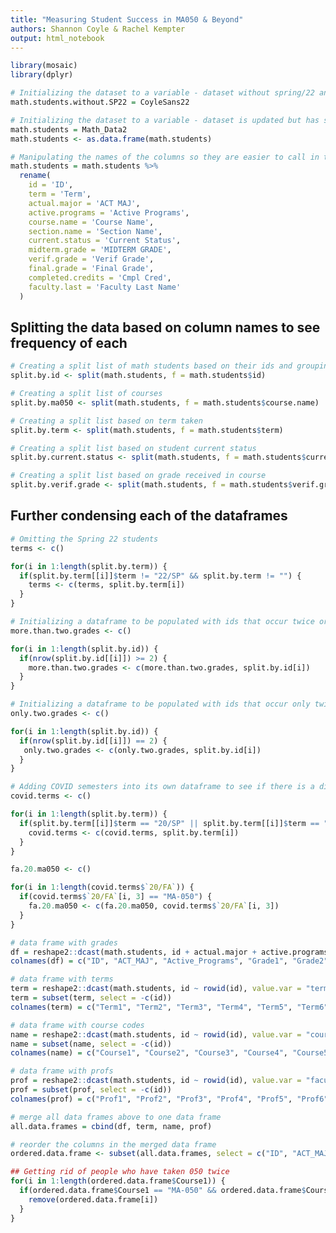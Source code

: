 ```yaml
---
title: "Measuring Student Success in MA050 & Beyond"
authors: Shannon Coyle & Rachel Kempter
output: html_notebook
---
```


```r
library(mosaic)
library(dplyr)
```

```r
# Initializing the dataset to a variable - dataset without spring/22 and without majors, professor, etc
math.students.without.SP22 = CoyleSans22
```

```r
# Initializing the dataset to a variable - dataset is updated but has spring/22 in it
math.students = Math_Data2
math.students <- as.data.frame(math.students)
```

```r
# Manipulating the names of the columns so they are easier to call in the future
math.students = math.students %>% 
  rename(
    id = 'ID', 
    term = 'Term',
    actual.major = 'ACT MAJ',
    active.programs = 'Active Programs',
    course.name = 'Course Name',
    section.name = 'Section Name',
    current.status = 'Current Status',
    midterm.grade = 'MIDTERM GRADE',
    verif.grade = 'Verif Grade',
    final.grade = 'Final Grade',
    completed.credits = 'Cmpl Cred',
    faculty.last = 'Faculty Last Name'
  )
```

## Splitting the data based on column names to see frequency of each
```r
# Creating a split list of math students based on their ids and grouping them together
split.by.id <- split(math.students, f = math.students$id)
```

```r
# Creating a split list of courses
split.by.ma050 <- split(math.students, f = math.students$course.name)
```

```r
# Creating a split list based on term taken
split.by.term <- split(math.students, f = math.students$term)
```

```r
# Creating a split list based on student current status
split.by.current.status <- split(math.students, f = math.students$current.status)
```

```r
# Creating a split list based on grade received in course
split.by.verif.grade <- split(math.students, f = math.students$verif.grade)
```


## Further condensing each of the dataframes
```r
# Omitting the Spring 22 students
terms <- c()

for(i in 1:length(split.by.term)) {
  if(split.by.term[[i]]$term != "22/SP" && split.by.term != "") {
    terms <- c(terms, split.by.term[i])
  }
}
```

```r
# Initializing a dataframe to be populated with ids that occur twice or more
more.than.two.grades <- c()

for(i in 1:length(split.by.id)) {
  if(nrow(split.by.id[[i]]) >= 2) {
    more.than.two.grades <- c(more.than.two.grades, split.by.id[i])
  }
}
```

```r
# Initializing a dataframe to be populated with ids that occur only twice
only.two.grades <- c()

for(i in 1:length(split.by.id)) {
  if(nrow(split.by.id[[i]]) == 2) {
   only.two.grades <- c(only.two.grades, split.by.id[i])
  }
}
```

```r
# Adding COVID semesters into its own dataframe to see if there is a difference in grades
covid.terms <- c()

for(i in 1:length(split.by.term)) {
  if(split.by.term[[i]]$term == "20/SP" || split.by.term[[i]]$term == "20/SA" || split.by.term[[i]]$term == "20/SB" ||  split.by.term[[i]]$term == "20/SC" || split.by.term[[i]]$term == "20/SD" || split.by.term[[i]]$term == "20/SE" || split.by.term[[i]]$term == "20/FA" || split.by.term[[i]]$term == "21/SP" || split.by.term[[i]]$term == "21/SA" || split.by.term[[i]]$term == "21/SB" ||  split.by.term[[i]]$term == "21/SC" || split.by.term[[i]]$term == "21/SD" || split.by.term[[i]]$term == "21/SE") {
    covid.terms <- c(covid.terms, split.by.term[i])
  }
}
```

```r
fa.20.ma050 <- c()

for(i in 1:length(covid.terms$`20/FA`)) {
  if(covid.terms$`20/FA`[i, 3] == "MA-050") {
    fa.20.ma050 <- c(fa.20.ma050, covid.terms$`20/FA`[i, 3])
  }
}

```

```r
# data frame with grades
df = reshape2::dcast(math.students, id + actual.major + active.programs ~ rowid(id), value.var = "final.grade")
colnames(df) = c("ID", "ACT_MAJ", "Active_Programs", "Grade1", "Grade2", "Grade3", "Grade4", "Grade5", "Grade6")

# data frame with terms
term = reshape2::dcast(math.students, id ~ rowid(id), value.var = "term")
term = subset(term, select = -c(id))
colnames(term) = c("Term1", "Term2", "Term3", "Term4", "Term5", "Term6")

# data frame with course codes
name = reshape2::dcast(math.students, id ~ rowid(id), value.var = "course.name")
name = subset(name, select = -c(id))
colnames(name) = c("Course1", "Course2", "Course3", "Course4", "Course5", "Course6")

# data frame with profs
prof = reshape2::dcast(math.students, id ~ rowid(id), value.var = "faculty.last")
prof = subset(prof, select = -c(id))
colnames(prof) = c("Prof1", "Prof2", "Prof3", "Prof4", "Prof5", "Prof6")

# merge all data frames above to one data frame
all.data.frames = cbind(df, term, name, prof)

# reorder the columns in the merged data frame
ordered.data.frame <- subset(all.data.frames, select = c("ID", "ACT_MAJ", "Active_Programs", "Prof1", "Term1", "Course1", "Grade1", "Prof2", "Term2", "Course2", "Grade2", "Prof3", "Term3", "Course3", "Grade3", "Prof4", "Term4", "Course4", "Grade4", "Prof5", "Term5", "Course5", "Grade5", "Prof6", "Term6", "Course6", "Grade6"))

```

```r
## Getting rid of people who have taken 050 twice
for(i in 1:length(ordered.data.frame$Course1)) {
  if(ordered.data.frame$Course1 == "MA-050" && ordered.data.frame$Course2 == "MA-050") {
    remove(ordered.data.frame[i])
  }
}
```

